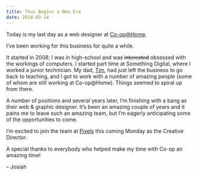 ```yaml
---
title: Thus Begins a New Era
date: 2014-03-14
---
```


Today is my last day as a web designer at [Co-op@Home](http://www.coopathome.ca).

I’ve been working for this business for quite a while.

It started in 2008; I was in high-school and was ~~interested~~ obsessed with the workings of computers. I started part time at Something Digital, where I worked a junior technician. My dad, [Tim](https://twitter.com/timwiebe), had just left the business to go back to teaching, and I got to work with a number of amazing people (some of whom are still working at Co-op@Home). Things seemed to spiral up from there.

A number of positions and several years later, I’m finishing with a bang as their web & graphic designer. It’s been an amazing couple of years and it pains me to leave such an amazing team, but I’m eagerly anticipating some of the opportunities to come.

I’m excited to join the team at [Pixels](http://pixelsinc.ca/) this coming Monday as the Creative Director.

A special thanks to everybody who helped make my time with Co-op an amazing time!

– Josiah
